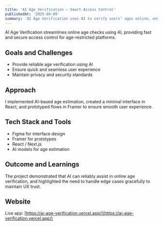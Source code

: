 ```yaml
---
title: 'AI Age Verification — Smart Access Control'
publishedAt: '2025-09-09'
summary: 'AI Age Verification uses AI to verify users’ ages online, ensuring compliance and safety for age-restricted content.'
---
```


AI Age Verification streamlines online age checks using AI, providing fast and secure access control for age-restricted platforms.

## Goals and Challenges

- Provide reliable age verification using AI  
- Ensure quick and seamless user experience  
- Maintain privacy and security standards  

## Approach

I implemented AI-based age estimation, created a minimal interface in React, and prototyped flows in Framer to ensure smooth user experience.

## Tech Stack and Tools

- Figma for interface design  
- Framer for prototypes  
- React / Next.js  
- AI models for age estimation  

## Outcome and Learnings

The project demonstrated that AI can reliably assist in online age verification, and highlighted the need to handle edge cases gracefully to maintain UX trust.

## Website

Live app: [https://ai-age-verification.vercel.app/](https://ai-age-verification.vercel.app/)
